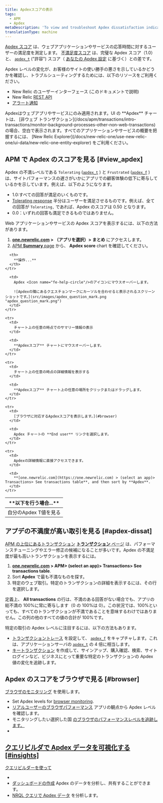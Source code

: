 ```yaml
---
title: Apdexスコアの表示
tags:
  - APM
  - Apdex
metaDescription: 'To view and troubleshoot Apdex dissatisfaction indicators for slow site performance and poor customer experiences, use APM, browser, and dashboards.'
translationType: machine
---
```


[Apdex スコア](/docs/apm/new-relic-apm/apdex/apdex-measuring-user-satisfaction) は、ウェブアプリケーションやサービスの応答時間に対するユーザーの満足度を測定します。 [不満足度スコア](/docs/apm/new-relic-apm/apdex/apdex-measuring-user-satisfaction#dissatisfaction) は、完璧な Apdex スコア（1.0）と、 [`apdex_t`](/docs/accounts-partnerships/education/getting-started-new-relic/glossary#apdex_t) ("許容") スコア（ [あなたの Apdex 設定](/docs/apm/new-relic-apm/apdex/change-your-apdex-settings) に基づく）との差です。

Apdex レベルの変化が、お客様のサイトの使い勝手の悪さを示しているかどうかを確認し、トラブルシューティングするためには、以下のリソースをご利用ください。

- New Relic のユーザーインターフェース (このドキュメントで説明)
- New Relic [REST API](/docs/apis/rest-api-v2/application-examples-v2/getting-apdex-data-apps-or-browsers-v2)
- [アラート通知](/docs/alerts/new-relic-alerts/configuring-alert-policies/define-thresholds-trigger-alert)

<Callout variant="tip">
  Apdexはウェブアプリやサービスにのみ適用されます。UI の **Apdex** チャートは、
  [非ウェブ
  トランザクション](/docs/apm/transactions/intro-transactions/monitor-background-processes-other-non-web-transactions)
  の場合、空白で表示されます。すべてのアプリケーションやサービスの概要を把握するには、
  [New Relic
  Explorer](/docs/new-relic-one/use-new-relic-one/ui-data/new-relic-one-entity-explorer)
  をご利用ください。
</Callout>

## APM で Apdex のスコアを見る [#view_apdex]

Apdex の不満レベルである `Tolerating` ([`apdex_t`](/docs/accounts-partnerships/education/getting-started-new-relic/glossary#apdex_t) ) と `Frustrated` ([`apdex_f`](/docs/accounts-partnerships/education/getting-started-new-relic/glossary#apdex_f) ) は、サイトパフォーマンスの遅さがいかにアプリでの顧客体験の低下に寄与しているかを示しています。例えば、以下のようになります。

- 1.0:すべての回答が満足のいくものです。
- [Tolerating response](/docs/apm/new-relic-apm/apdex/apdex-measuring-user-satisfaction#levels) 半分はユーザーを満足させるものです。例えば、全ての回答が `Tolerating,` であれば、Apdex のスコアは 0.50 となります。
- 0.0：いずれの回答も満足できるものではありません。

Web アプリケーションやサービスの Apdex スコアを表示するには、以下の方法があります。

1. **[one.newrelic.com](https://one.newrelic.com) > （アプリを選択）> まとめ** にアクセスします。
2. [APM **Summary** page](/docs/apm/applications-menu/monitoring/apm-overview-page) から、 **Apdex score** chart を確認してください。

<table>
  <thead>
    <tr>
      <th width={250}>
        **以下を行う場合...**
      </th>

      <th>
        **操作...**
      </th>
    </tr>

  </thead>

  <tbody>
    <tr>
      <td>
        自分のApdex T値を見る
      </td>

      <td>
        Apdex <Icon name="fe-help-circle"/>のアイコンにマウスオーバーします。

        ![Apdexの隣にあるクエスチョンマークにカーソルを合わせると表示されるスクリーンショットです。](src/images/apdex_question_mark.png "apdex_question_mark.png")
      </td>
    </tr>

    <tr>
      <td>
        チャート上の任意の時点でのサマリー情報の表示
      </td>

      <td>
        **Apdexスコア** チャートにマウスオーバーします。
      </td>
    </tr>

    <tr>
      <td>
        チャート上の任意の時点の詳細情報を表示する
      </td>

      <td>
        **Apdexスコア** チャート上の任意の場所をクリックまたはドラッグします。
      </td>
    </tr>

    <tr>
      <td>
        [ブラウザに対応するApdexスコアを表示します。](#browser)
      </td>

      <td>
        Apdex チャートの **End user** リンクを選択します。
      </td>
    </tr>

    <tr>
      <td>
        Apdexの詳細情報に直接アクセスできます。
      </td>

      <td>
        **[one.newrelic.com](https://one.newrelic.com) > (select an app)> Transactions> See transactions table**, and then sort by **Apdex**.
      </td>
    </tr>

  </tbody>
</table>

## アプデの不満度が高い取引を見る [#apdex-dissat]

[APM の上位にあるトランザクション](/docs/apm/transactions/intro-transactions/transactions-new-relic-apm) [**トランザクション** ページ](/docs/apm/applications-menu/monitoring/transactions-page) は、パフォーマンスチューニングやエラー修正の候補になることが多いです。Apdex の不満足度が最も高いトランザクションを表示するには。

1. **[one.newrelic.com](https://one.newrelic.com/) > APM> (select an app)> Transactions> See transactions table**.
2. Sort **Apdex** で最も不満なものを探す。
3. 特定のウェブ取引。特定のトランザクションの詳細を表示するには、その行を選択します。

定義上、 **All transactions** の行は、不満のある回答がない場合でも、アプリの総不満の 100%に常に寄与します（0 の 100%は 0）。この状況では、100%といっても、すべてのトランザクションが不満であることを意味するわけではありません。この列の他のすべての値の合計が 100%です。

特定の取引の Apdex レベルに注目するには、以下の方法もあります。

- [トランザクショントレース](/docs/apm/transactions/transaction-traces/configure-transaction-traces) を設定して、 [`apdex_f`](/docs/accounts-partnerships/education/getting-started-new-relic/glossary#apdex_f) をキャプチャします。これは、アプリケーションサーバの [`apdex_t`](/docs/accounts-partnerships/education/getting-started-new-relic/glossary#apdex_t) の 4 倍に相当します。
- [キートランザクション](/docs/apm/transactions/key-transactions/key-transactions-tracking-important-transactions-or-events) を作成して、サインアップ、購入確認、検索、サイトログインなど、ビジネスにとって重要な特定のトランザクションの Apdex 値の変化を追跡します。

## Apdex のスコアをブラウザで見る [#browser]

[ブラウザのモニタリング](/docs/browser/new-relic-browser/getting-started/new-relic-browser) を使用します。

- Set Apdex levels for [browser monitoring](/docs/browser/new-relic-browser/installation-configuration/browser-settings-ui-options-browser-monitoring#apdex).
- [リアルユーザーのブラウザパフォーマンス](/docs/browser/new-relic-browser/getting-started/browser-overview-website-performance-glance) アプリの観点から Apdex レベルを確認します。
- モニタリングしたい選択した国 [のブラウザのパフォーマンスレベルを追跡します。](/docs/browser/new-relic-browser/browser-pro-features/filterable-geography-webpage-metrics-location)
- [](/docs/browser/new-relic-browser/browser-pro-features/filterable-geography-webpage-metrics-location)

## [クエリビルダで Apdex データを可視化する [#insights]](/docs/browser/new-relic-browser/browser-pro-features/filterable-geography-webpage-metrics-location)

[クエリビルダーを使って](/docs/browser/new-relic-browser/browser-pro-features/filterable-geography-webpage-metrics-location)

- [](/docs/browser/new-relic-browser/browser-pro-features/filterable-geography-webpage-metrics-location)
- [](/docs/browser/new-relic-browser/browser-pro-features/filterable-geography-webpage-metrics-location)[ダッシュボードの作成](/docs/query-your-data/explore-query-data/query-builder/introduction-query-builder) Apdex のデータを分析し、共有することができます。
- [NRQL クエリで Apdex データ](/docs/insights/new-relic-insights/using-new-relic-query-language/nrql-reference#func-apdex) を分析します。
